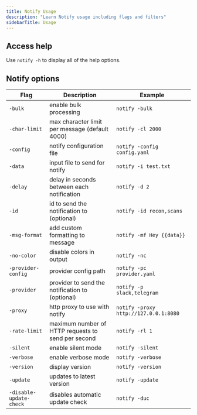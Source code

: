 ```yaml
---
title: Notify Usage
description: "Learn Notify usage including flags and filters"
sidebarTitle: Usage
---
```


## Access help

Use `notify -h` to display all of the help options.

## Notify options

| Flag                    | Description                                        | Example                               |
|-------------------------|----------------------------------------------------|---------------------------------------|
| `-bulk`                 | enable bulk processing                             | `notify -bulk`                        |
| `-char-limit`           | max character limit per message (default 4000)     | `notify -cl 2000`                     |
| `-config`               | notify configuration file                          | `notify -config config.yaml`          |
| `-data`                 | input file to send for notify                      | `notify -i test.txt`                  |
| `-delay`                | delay in seconds between each notification         | `notify -d 2`                         |
| `-id`                   | id to send the notification to (optional)          | `notify -id recon,scans`              |
| `-msg-format`           | add custom formatting to message                   | `notify -mf Hey {{data}}`             |
| `-no-color`             | disable colors in output                           | `notify -nc`                          |
| `-provider-config`      | provider config path                               | `notify -pc provider.yaml`            |
| `-provider`             | provider to send the notification to (optional)    | `notify -p slack,telegram`            |
| `-proxy`                | http proxy to use with notify                      | `notify -proxy http://127.0.0.1:8080` |
| `-rate-limit`           | maximum number of HTTP requests to send per second | `notify -rl 1`                        |
| `-silent`               | enable silent mode                                 | `notify -silent`                      |
| `-verbose`              | enable verbose mode                                | `notify -verbose`                     |
| `-version`              | display version                                    | `notify -version`                     |
| `-update`               | updates to latest version                          | `notify -update`                      |
| `-disable-update-check` | disables automatic update check                    | `notify -duc`                         |
